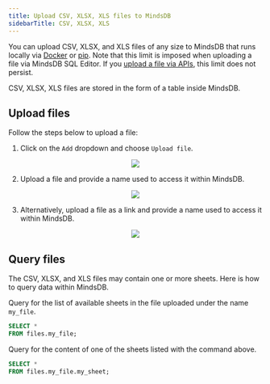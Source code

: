 ```yaml
---
title: Upload CSV, XLSX, XLS files to MindsDB
sidebarTitle: CSV, XLSX, XLS
---
```


You can upload CSV, XLSX, and XLS files of any size to MindsDB that runs locally via [Docker](/setup/self-hosted/docker) or [pip](/contribute/install). Note that this limit is imposed when uploading a file via MindsDB SQL Editor. If you [upload a file via APIs](https://docs.mindsdb.com/rest/files/upload), this limit does not persist.

CSV, XLSX, XLS files are stored in the form of a table inside MindsDB.

## Upload files

Follow the steps below to upload a file:

1. Click on the `Add` dropdown and choose `Upload file`.

<p align="center">
  <img src="/assets/files/upload_file.png"/>
</p>

2. Upload a file and provide a name used to access it within MindsDB.

<p align="center">
  <img src="/assets/files/upload_file_from_computer.png"/>
</p>

3. Alternatively, upload a file as a link and provide a name used to access it within MindsDB.

<p align="center">
  <img src="/assets/files/upload_file_from_url.png"/>
</p>

## Query files

The CSV, XLSX, and XLS files may contain one or more sheets. Here is how to query data within MindsDB.

Query for the list of available sheets in the file uploaded under the name `my_file`.

```sql
SELECT *
FROM files.my_file;
```

Query for the content of one of the sheets listed with the command above.

```sql
SELECT *
FROM files.my_file.my_sheet;
```
